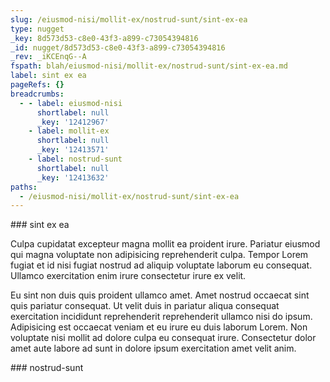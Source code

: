 ```yaml
---
slug: /eiusmod-nisi/mollit-ex/nostrud-sunt/sint-ex-ea
type: nugget
_key: 8d573d53-c8e0-43f3-a899-c73054394816
_id: nugget/8d573d53-c8e0-43f3-a899-c73054394816
_rev: _iKCEnqG--A
fspath: blah/eiusmod-nisi/mollit-ex/nostrud-sunt/sint-ex-ea.md
label: sint ex ea
pageRefs: {}
breadcrumbs:
  - - label: eiusmod-nisi
      shortlabel: null
      _key: '12412967'
    - label: mollit-ex
      shortlabel: null
      _key: '12413571'
    - label: nostrud-sunt
      shortlabel: null
      _key: '12413632'
paths:
  - /eiusmod-nisi/mollit-ex/nostrud-sunt/sint-ex-ea
---
```


<NuggetArea>
<Nugget slug="/eiusmod-nisi/mollit-ex/nostrud-sunt/sint-ex-ea" type="nugget" _key="8d573d53-c8e0-43f3-a899-c73054394816" _id="nugget/8d573d53-c8e0-43f3-a899-c73054394816" _rev="_iKCEnqG--A" fspath="blah/eiusmod-nisi/mollit-ex/nostrud-sunt/sint-ex-ea.md" label="sint ex ea" paths="/eiusmod-nisi/mollit-ex/nostrud-sunt/sint-ex-ea">
<NuggetBody>
### sint ex ea

Culpa cupidatat excepteur magna mollit ea proident irure. Pariatur eiusmod qui magna voluptate non adipisicing reprehenderit culpa. Tempor Lorem fugiat et id nisi fugiat nostrud ad aliquip voluptate laborum eu consequat. Ullamco exercitation enim irure consectetur irure ex velit.

Eu sint non duis quis proident ullamco amet. Amet nostrud occaecat sint quis pariatur consequat. Ut velit duis in pariatur aliqua consequat exercitation incididunt reprehenderit reprehenderit ullamco nisi do ipsum. Adipisicing est occaecat veniam et eu irure eu duis laborum Lorem. Non voluptate nisi mollit ad dolore culpa eu consequat irure. Consectetur dolor amet aute labore ad sunt in dolore ipsum exercitation amet velit anim.

</NuggetBody>
<Breadcrumbs>
<Crumbs>
<Crumb _key="12412967" label="eiusmod-nisi" /><Crumb _key="12413571" label="mollit-ex" /><Crumb _key="12413632" label="nostrud-sunt" />
</Crumbs>
</Breadcrumbs>
</Nugget>

<NuggetsInbound>
</NuggetsInbound>
<NuggetsOutbound>
</NuggetsOutbound>
</NuggetArea>
<PassagesInbound>
<Passage direction="inbound" type="passage" _key="12413632" _id="passage/12413632" _rev="_iKCEnqC--A" label="nostrud-sunt" passage="nostrud-sunt" fspath="blah/eiusmod-nisi/mollit-ex/nostrud-sunt" paths="/eiusmod-nisi/mollit-ex/nostrud-sunt" slug="/eiusmod-nisi/mollit-ex/nostrud-sunt">
<NuggetBody>
### nostrud-sunt

</NuggetBody>
<Breadcrumbs>
<Crumbs>
<Crumb _key="12412967" label="eiusmod-nisi" /><Crumb _key="12413571" label="mollit-ex" />
</Crumbs>
</Breadcrumbs>
</Passage>

</PassagesInbound>
<PassagesOutbound>
</PassagesOutbound>